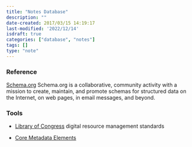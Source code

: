 ```yaml
---
title: "Notes Database"
description: ""
date-created: 2017/03/15 14:19:17
last-modified: '2022/12/14'
isdraft: true
categories: ["database", "notes"]
tags: []
type: "note"
---
```


### Reference

[Schema.org](https://schema.org/docs/schemas.html)
Schema.org is a collaborative, community activity with a mission to create, maintain, and promote schemas for structured data on the Internet, on web pages, in email messages, and beyond.

### Tools

- [Library of Congress](https://www.loc.gov/librarians/standards) digital resource management standards

- [Core Metadata Elements](https://www.loc.gov/standards/metadata.html)
